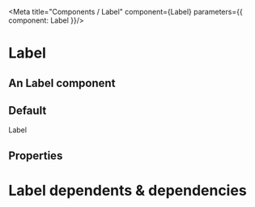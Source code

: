 

<Meta title="Components / Label" component={Label} parameters={{ component: Label }}/>

# Label

## An Label component
 

## Default
<Preview>
    <Label>Label</Label>
</Preview>

<LabelDark />

## Properties

<Props of={Label} />

# Label dependents & dependencies
<DependenciesTable titleDependencies='Dependencies' titleDependents='Dependents' of={Label} />
